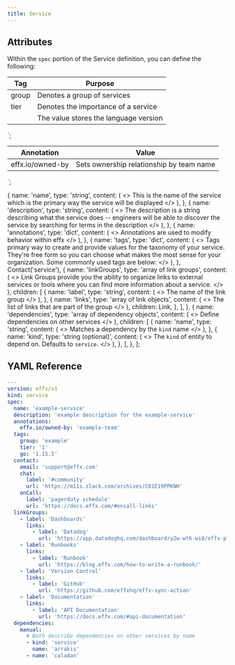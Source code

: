 ```yaml
---
title: Service
---
```



## Attributes

Within the `spec` portion of the Service definition, you can define the following:

| Tag | Purpose|
| ---------------- | -------- |
| group   | Denotes a group of services |
| tier   | Denotes the importance of a service |
| <language>   | The value stores the language version |
`;

| Annotation | Value|
| --- | --- |
| effx.io/owned-by | Sets ownership relationship by team name |
`;

  {
    name: 'name',
    type: 'string',
    content: (
      <>
        <Markdown>
          This is the name of the service which is the primary way the service
          will be displayed
        </Markdown>
      </>
    ),
  },
  {
    name: 'description',
    type: 'string',
    content: (
      <>
        <Markdown>
          The description is a string describing what the service does --
          engineers will be able to discover the service by searching for terms
          in the description
        </Markdown>
      </>
    ),
  },
  {
    name: 'annotations',
    type: 'dict',
    content: (
      <>
        <Markdown>Annotations are used to modify behavior within effx</Markdown>
        <Markdown plugins={[gfm]} source={commonAnnotations} />
      </>
    ),
  },
  {
    name: 'tags',
    type: 'dict',
    content: (
      <>
        <Markdown>
          Tags primary way to create and provide values for the taxonomy of your
          service. They're free form so you can choose what makes the most sense
          for your organization. Some commonly used tags are below:
        </Markdown>
        <Markdown plugins={[gfm]} source={commonTags} />
      </>
    ),
  },
  Contact('service'),
  {
    name: 'linkGroups',
    type: 'array of link groups',
    content: (
      <>
        <Markdown>
          Link Groups provide you the ability to organize links to external
          services or tools where you can find more information about a service.
        </Markdown>
      </>
    ),
    children: [
      {
        name: 'label',
        type: 'string',
        content: (
          <>
            <Markdown>The name of the link group</Markdown>
          </>
        ),
      },
      {
        name: 'links',
        type: 'array of link objects',
        content: (
          <>
            <Markdown>The list of links that are part of the group</Markdown>
          </>
        ),
        children: Link,
      },
    ],
  },
  {
    name: 'dependencies',
    type: 'array of dependency objects',
    content: (
      <>
        <Markdown>Define dependencies on other services</Markdown>
      </>
    ),
    children: [
      {
        name: 'name',
        type: 'string',
        content: (
          <>
            <Markdown>Matches a dependency by the `kind` name</Markdown>
          </>
        ),
      },
      {
        name: 'kind',
        type: 'string (optional)',
        content: (
          <>
            <Markdown>
              The `kind` of entity to depend on. Defaults to `service`.
            </Markdown>
          </>
        ),
      },
    ],
  },
];

<ModelAttributeGroup attributes={attributes} />

## YAML Reference

```yml
---
version: effx/v1
kind: service
spec:
  name: 'example-service'
  description: 'example description for the example-service'
  annotations:
    effx.io/owned-by: 'example-team'
  tags:
    group: 'example'
    tier: '1'
    go: '1.15.5'
  contact:
    email: 'support@effx.com'
    chat:
      label: '#community'
      url: 'https://m11s.slack.com/archives/C01E19PPKNH'
    onCall:
      label: 'pagerduty schedule'
      url: 'https://docs.effx.com/#oncall-links'
  linkGroups:
    - label: 'Dashboards'
      links:
        - label: 'Datadog'
          url: 'https://app.datadoghq.com/dashboard/y2w-wt6-wi8/effx-platform-status'
    - label: 'Runbooks'
      links:
        - label: 'Runbook'
          url: 'https://blog.effx.com/how-to-write-a-runbook/'
    - label: 'Version Control'
      links:
        - label: 'GitHub'
          url: 'https://github.com/effxhq/effx-sync-action'
    - label: 'Documentation'
      links:
        - label: 'API Documentation'
          url: 'https://docs.effx.com/#api-documentation'
  dependencies:
    manual:
      # Both describe dependencies on other services by name
      - kind: 'service'
        name: 'arrakis'
      - name: 'caladan'
```
